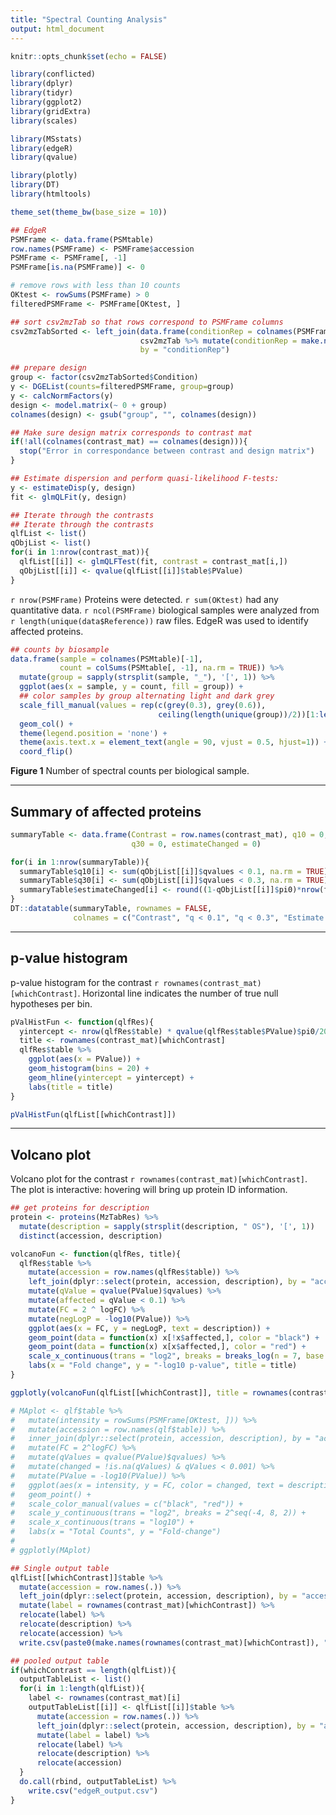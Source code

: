 ---
title: "Spectral Counting Analysis"
output: html_document
---

```{r setup, include=FALSE}
knitr::opts_chunk$set(echo = FALSE)
```

```{r include = FALSE}
library(conflicted)
library(dplyr)
library(tidyr)
library(ggplot2)
library(gridExtra)
library(scales)

library(MSstats)
library(edgeR)
library(qvalue)

library(plotly)
library(DT)
library(htmltools)

theme_set(theme_bw(base_size = 10))
```



```{r}
## EdgeR
PSMFrame <- data.frame(PSMtable)
row.names(PSMFrame) <- PSMFrame$accession
PSMFrame <- PSMFrame[, -1]
PSMFrame[is.na(PSMFrame)] <- 0

# remove rows with less than 10 counts
OKtest <- rowSums(PSMFrame) > 0
filteredPSMFrame <- PSMFrame[OKtest, ]

## sort csv2mzTab so that rows correspond to PSMFrame columns
csv2mzTabSorted <- left_join(data.frame(conditionRep = colnames(PSMFrame)),
                             csv2mzTab %>% mutate(conditionRep = make.names(conditionRep)),
                             by = "conditionRep")

## prepare design
group <- factor(csv2mzTabSorted$Condition)
y <- DGEList(counts=filteredPSMFrame, group=group)
y <- calcNormFactors(y)
design <- model.matrix(~ 0 + group)
colnames(design) <- gsub("group", "", colnames(design))

## Make sure design matrix corresponds to contrast mat
if(!all(colnames(contrast_mat) == colnames(design))){
  stop("Error in correspondance between contrast and design matrix")
}

## Estimate dispersion and perform quasi-likelihood F-tests:
y <- estimateDisp(y, design)
fit <- glmQLFit(y, design)

## Iterate through the contrasts
## Iterate through the contrasts
qlfList <- list()
qObjList <- list()
for(i in 1:nrow(contrast_mat)){
  qlfList[[i]] <- glmQLFTest(fit, contrast = contrast_mat[i,])
  qObjList[[i]] <- qvalue(qlfList[[i]]$table$PValue)
}

```


`r nrow(PSMFrame)` Proteins were detected.  `r sum(OKtest)` had any quantitative data.  `r ncol(PSMFrame)` biological samples were analyzed from `r length(unique(data$Reference))` raw files.  EdgeR was used to identify affected proteins.  

```{r}
## counts by biosample
data.frame(sample = colnames(PSMtable)[-1],
           count = colSums(PSMtable[, -1], na.rm = TRUE)) %>%
  mutate(group = sapply(strsplit(sample, "_"), '[', 1)) %>%
  ggplot(aes(x = sample, y = count, fill = group)) +
  ## color samples by group alternating light and dark grey
  scale_fill_manual(values = rep(c(grey(0.3), grey(0.6)), 
                                 ceiling(length(unique(group))/2))[1:length(unique(group))]) +
  geom_col() +
  theme(legend.position = 'none') +
  theme(axis.text.x = element_text(angle = 90, vjust = 0.5, hjust=1)) + 
  coord_flip()
```

**Figure 1** Number of spectral counts per biological sample.  

---

## Summary of affected proteins

```{r}
summaryTable <- data.frame(Contrast = row.names(contrast_mat), q10 = 0,
                           q30 = 0, estimateChanged = 0)

for(i in 1:nrow(summaryTable)){
  summaryTable$q10[i] <- sum(qObjList[[i]]$qvalues < 0.1, na.rm = TRUE)
  summaryTable$q30[i] <- sum(qObjList[[i]]$qvalues < 0.3, na.rm = TRUE)
  summaryTable$estimateChanged[i] <- round((1-qObjList[[i]]$pi0)*nrow(filteredPSMFrame), 1)
}
DT::datatable(summaryTable, rownames = FALSE,
              colnames = c("Contrast", "q < 0.1", "q < 0.3", "Estimate Changed"))
```

---

## p-value histogram    
p-value histogram for the contrast `r rownames(contrast_mat)[whichContrast]`.  Horizontal line indicates the number of true null hypotheses per bin.  

```{r}
pValHistFun <- function(qlfRes){
  yintercept <- nrow(qlfRes$table) * qvalue(qlfRes$table$PValue)$pi0/20
  title <- rownames(contrast_mat)[whichContrast]
  qlfRes$table %>%
    ggplot(aes(x = PValue)) +
    geom_histogram(bins = 20) +
    geom_hline(yintercept = yintercept) +
    labs(title = title)
}

pValHistFun(qlfList[[whichContrast]])
```

---

## Volcano plot  
Volcano plot for the contrast `r rownames(contrast_mat)[whichContrast]`.  The plot is interactive: hovering will bring up protein ID information.

```{r}
## get proteins for description
protein <- proteins(MzTabRes) %>%
  mutate(description = sapply(strsplit(description, " OS"), '[', 1))
  distinct(accession, description)

volcanoFun <- function(qlfRes, title){
  qlfRes$table %>%
    mutate(accession = row.names(qlfRes$table)) %>%
    left_join(dplyr::select(protein, accession, description), by = "accession") %>%
    mutate(qValue = qvalue(PValue)$qvalues) %>%
    mutate(affected = qValue < 0.1) %>%
    mutate(FC = 2 ^ logFC) %>%
    mutate(negLogP = -log10(PValue)) %>%
    ggplot(aes(x = FC, y = negLogP, text = description)) +
    geom_point(data = function(x) x[!x$affected,], color = "black") +
    geom_point(data = function(x) x[x$affected,], color = "red") +
    scale_x_continuous(trans = "log2", breaks = breaks_log(n = 7, base = 2)) +
    labs(x = "Fold change", y = "-log10 p-value", title = title)
}

ggplotly(volcanoFun(qlfList[[whichContrast]], title = rownames(contrast_mat)[whichContrast]))

```




```{r}
# MAplot <- qlf$table %>%
#   mutate(intensity = rowSums(PSMFrame[OKtest, ])) %>%
#   mutate(accession = row.names(qlf$table)) %>%
#   inner_join(dplyr::select(protein, accession, description), by = "accession") %>%
#   mutate(FC = 2^logFC) %>%
#   mutate(qValues = qvalue(PValue)$qvalues) %>%
#   mutate(changed = !is.na(qValues) & qValues < 0.001) %>%
#   mutate(PValue = -log10(PValue)) %>%
#   ggplot(aes(x = intensity, y = FC, color = changed, text = description)) +
#   geom_point() +
#   scale_color_manual(values = c("black", "red")) +
#   scale_y_continuous(trans = "log2", breaks = 2^seq(-4, 8, 2)) +
#   scale_x_continuous(trans = "log10") +
#   labs(x = "Total Counts", y = "Fold-change")
# 
# ggplotly(MAplot)

```

```{r}
## Single output table
qlfList[[whichContrast]]$table %>%
  mutate(accession = row.names(.)) %>%
  left_join(dplyr::select(protein, accession, description), by = "accession") %>%
  mutate(label = rownames(contrast_mat)[whichContrast]) %>%
  relocate(label) %>%
  relocate(description) %>%
  relocate(accession) %>%
  write.csv(paste0(make.names(rownames(contrast_mat)[whichContrast]), ".csv"))
```


```{r}
## pooled output table
if(whichContrast == length(qlfList)){
  outputTableList <- list()
  for(i in 1:length(qlfList)){
    label <- rownames(contrast_mat)[i]
    outputTableList[[i]] <- qlfList[[i]]$table %>%
      mutate(accession = row.names(.)) %>%
      left_join(dplyr::select(protein, accession, description), by = "accession") %>%
      mutate(label = label) %>%
      relocate(label) %>%
      relocate(description) %>%
      relocate(accession) 
  }
  do.call(rbind, outputTableList) %>%
    write.csv("edgeR_output.csv")
}


```

